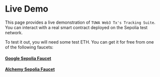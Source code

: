 
# Live Demo

This page provides a live demonstration of `TUWA Web3 Tx's Tracking Suite`. You can interact with a real smart contract deployed on the Sepolia test network.

To test it out, you will need some test ETH. You can get it for free from one of the following faucets:

#### [Google Sepolia Faucet](https://www.sepoliafaucet.io/)
#### [Alchemy Sepolia Faucet](https://www.alchemy.com/faucets/ethereum-sepolia)

<DemoWrapper />
